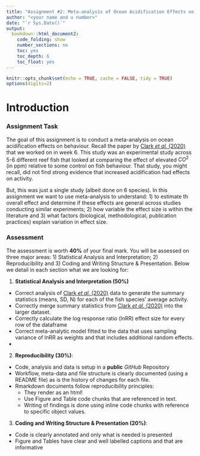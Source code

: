 ```yaml
---
title: "Assignment #2: Meta-analysis of Ocean Acidification Effects on Behaviour"
author: "<your name and u number>"
date: "`r Sys.Date()`"
output: 
  bookdown::html_document2:
    code_folding: show
    number_sections: no
    toc: yes
    toc_depth: 6
    toc_float: yes
---
```


```r
knitr::opts_chunk$set(echo = TRUE, cache = FALSE, tidy = TRUE)
options(digits=2)
```

# **Introduction**

### Assignment Task{.tabset .tabset-fade .tabset-pills}

The goal of this assignment is to conduct a meta-analysis on ocean acidification effects on behaviour. Recall the paper by [Clark *et al.* (2020)](https://www.nature.com/articles/s41586-019-1903-y) that we worked on in week 6. This study was an experimental study across 5-6 different reef fish that looked at comparing the effect of elevated $CO^2$ (in ppm) relative to some control on fish behaviour. That study, you might recall, did not find strong evidence that increased acidification had effects on activity. 

But, this was just a single study (albeit done on 6 species). In this assignment we want to use meta-analysis to understand: 1) to estimate th overall effect and determine if these effects are general across studies conducting similar experiments; 2) how variable the effect size is within the literature and 3) what factors (biological, methodological, publication practices) explain variation in effect size. 

### Assessment{.tabset .tabset-fade .tabset-pills}

The assessment is worth **40%** of your final mark. You will be assessed on three major areas: 1) Statistical Analysis and Interpretation; 2) Reproducibility and 3) Coding and Writing Structure & Presentation. Below we detail in each section what we are looking for: 

1) **Statistical Analysis and Interpretation (50%)**
  + Correct analysis of [Clark *et al.* (2020)](https://www.nature.com/articles/s41586-019-1903-y) data to generate the summary statistics (means, SD, N) for each of the fish species' average activity. 
  + Correctly merge summary statistics from [Clark *et al.* (2020)](https://www.nature.com/articles/s41586-019-1903-y) into the larger dataset. 
  + Correctly calculate the log response ratio (lnRR) effect size for every row of the dataframe
  + Correct meta-analytic model fitted to the data that uses sampling variance of lnRR as weights and that includes additional random effects.
  + 
  
2) **Reproducibility (30%)**:
  + Code, analysis and data is setup in a **public** *GitHub* Repository
  + Workflow, meta-data and file structure is clearly documented (using a README file) as is the history of changes for each file.
  + Rmarkdown documents follow reproducibility principles:
    + They render as an html!
    + Use Figure and Table code chunks that are referenced in text.
    + Writing of findings is done using inline code chunks with reference to specific object values.

3) **Coding and Writing Structure & Presentation (20%)**: 
  + Code is clearly annotated and only what is needed is presented
  + Figure and Tables have clear and well labelled captions and that are informative
  
  
  
